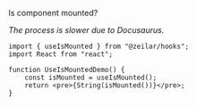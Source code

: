 
Is component mounted?

_The process is slower due to Docusaurus._

<UseIsMountedDemo />

```tsx
import { useIsMounted } from "@zeilar/hooks";
import React from "react";

function UseIsMountedDemo() {
	const isMounted = useIsMounted();
	return <pre>{String(isMounted())}</pre>;
}
```
